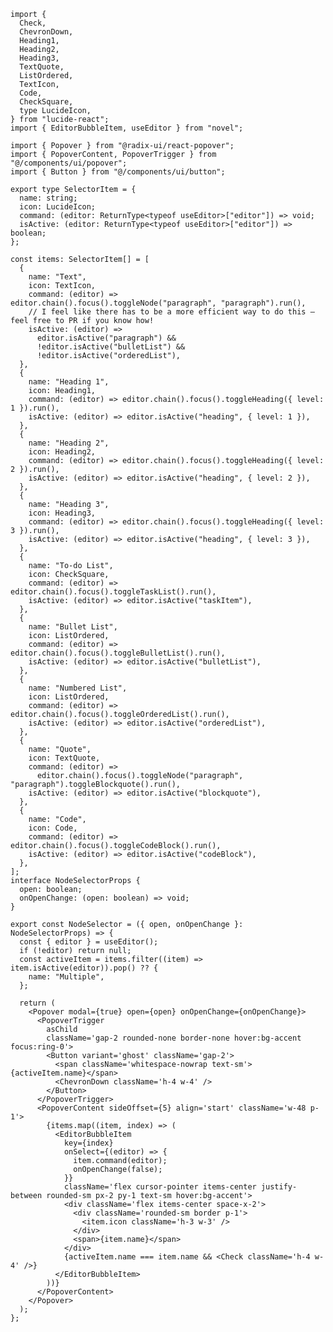 ```tsx node-selector.tsx
import {
  Check,
  ChevronDown,
  Heading1,
  Heading2,
  Heading3,
  TextQuote,
  ListOrdered,
  TextIcon,
  Code,
  CheckSquare,
  type LucideIcon,
} from "lucide-react";
import { EditorBubbleItem, useEditor } from "novel";

import { Popover } from "@radix-ui/react-popover";
import { PopoverContent, PopoverTrigger } from "@/components/ui/popover";
import { Button } from "@/components/ui/button";

export type SelectorItem = {
  name: string;
  icon: LucideIcon;
  command: (editor: ReturnType<typeof useEditor>["editor"]) => void;
  isActive: (editor: ReturnType<typeof useEditor>["editor"]) => boolean;
};

const items: SelectorItem[] = [
  {
    name: "Text",
    icon: TextIcon,
    command: (editor) => editor.chain().focus().toggleNode("paragraph", "paragraph").run(),
    // I feel like there has to be a more efficient way to do this – feel free to PR if you know how!
    isActive: (editor) =>
      editor.isActive("paragraph") &&
      !editor.isActive("bulletList") &&
      !editor.isActive("orderedList"),
  },
  {
    name: "Heading 1",
    icon: Heading1,
    command: (editor) => editor.chain().focus().toggleHeading({ level: 1 }).run(),
    isActive: (editor) => editor.isActive("heading", { level: 1 }),
  },
  {
    name: "Heading 2",
    icon: Heading2,
    command: (editor) => editor.chain().focus().toggleHeading({ level: 2 }).run(),
    isActive: (editor) => editor.isActive("heading", { level: 2 }),
  },
  {
    name: "Heading 3",
    icon: Heading3,
    command: (editor) => editor.chain().focus().toggleHeading({ level: 3 }).run(),
    isActive: (editor) => editor.isActive("heading", { level: 3 }),
  },
  {
    name: "To-do List",
    icon: CheckSquare,
    command: (editor) => editor.chain().focus().toggleTaskList().run(),
    isActive: (editor) => editor.isActive("taskItem"),
  },
  {
    name: "Bullet List",
    icon: ListOrdered,
    command: (editor) => editor.chain().focus().toggleBulletList().run(),
    isActive: (editor) => editor.isActive("bulletList"),
  },
  {
    name: "Numbered List",
    icon: ListOrdered,
    command: (editor) => editor.chain().focus().toggleOrderedList().run(),
    isActive: (editor) => editor.isActive("orderedList"),
  },
  {
    name: "Quote",
    icon: TextQuote,
    command: (editor) =>
      editor.chain().focus().toggleNode("paragraph", "paragraph").toggleBlockquote().run(),
    isActive: (editor) => editor.isActive("blockquote"),
  },
  {
    name: "Code",
    icon: Code,
    command: (editor) => editor.chain().focus().toggleCodeBlock().run(),
    isActive: (editor) => editor.isActive("codeBlock"),
  },
];
interface NodeSelectorProps {
  open: boolean;
  onOpenChange: (open: boolean) => void;
}

export const NodeSelector = ({ open, onOpenChange }: NodeSelectorProps) => {
  const { editor } = useEditor();
  if (!editor) return null;
  const activeItem = items.filter((item) => item.isActive(editor)).pop() ?? {
    name: "Multiple",
  };

  return (
    <Popover modal={true} open={open} onOpenChange={onOpenChange}>
      <PopoverTrigger
        asChild
        className='gap-2 rounded-none border-none hover:bg-accent focus:ring-0'>
        <Button variant='ghost' className='gap-2'>
          <span className='whitespace-nowrap text-sm'>{activeItem.name}</span>
          <ChevronDown className='h-4 w-4' />
        </Button>
      </PopoverTrigger>
      <PopoverContent sideOffset={5} align='start' className='w-48 p-1'>
        {items.map((item, index) => (
          <EditorBubbleItem
            key={index}
            onSelect={(editor) => {
              item.command(editor);
              onOpenChange(false);
            }}
            className='flex cursor-pointer items-center justify-between rounded-sm px-2 py-1 text-sm hover:bg-accent'>
            <div className='flex items-center space-x-2'>
              <div className='rounded-sm border p-1'>
                <item.icon className='h-3 w-3' />
              </div>
              <span>{item.name}</span>
            </div>
            {activeItem.name === item.name && <Check className='h-4 w-4' />}
          </EditorBubbleItem>
        ))}
      </PopoverContent>
    </Popover>
  );
};
```
